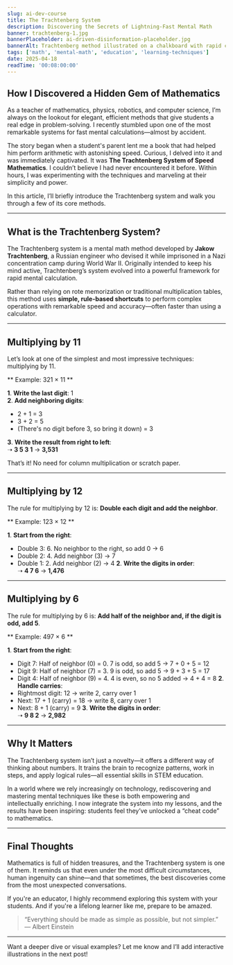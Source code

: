 ```yaml
---
slug: ai-dev-course
title: The Trachtenberg System
description: Discovering the Secrets of Lightning-Fast Mental Math
banner: trachtenberg-1.jpg
bannerPlaceholder: ai-driven-disinformation-placeholder.jpg
bannerAlt: Trachtenberg method illustrated on a chalkboard with rapid calculations.
tags: ['math', 'mental-math', 'education', 'learning-techniques']
date: 2025-04-18
readTime: '00:08:00:00'
---
```


## How I Discovered a Hidden Gem of Mathematics

As a teacher of mathematics, physics, robotics, and computer science, I’m always on the lookout for elegant, efficient methods that give students a real edge in problem-solving. I recently stumbled upon one of the most remarkable systems for fast mental calculations—almost by accident.

The story began when a student's parent lent me a book that had helped him perform arithmetic with astonishing speed. Curious, I delved into it and was immediately captivated. It was **The Trachtenberg System of Speed Mathematics**. I couldn’t believe I had never encountered it before. Within hours, I was experimenting with the techniques and marveling at their simplicity and power.

In this article, I’ll briefly introduce the Trachtenberg system and walk you through a few of its core methods.

---

## What is the Trachtenberg System?

The Trachtenberg system is a mental math method developed by **Jakow Trachtenberg**, a Russian engineer who devised it while imprisoned in a Nazi concentration camp during World War II. Originally intended to keep his mind active, Trachtenberg’s system evolved into a powerful framework for rapid mental calculation.

Rather than relying on rote memorization or traditional multiplication tables, this method uses **simple, rule-based shortcuts** to perform complex operations with remarkable speed and accuracy—often faster than using a calculator.

---

## Multiplying by 11

Let’s look at one of the simplest and most impressive techniques: multiplying by 11.

** Example: 321 × 11 **

**1**. **Write the last digit**: 1  
**2**. **Add neighboring digits**:
   - 2 + 1 = 3
   - 3 + 2 = 5
   - (There's no digit before 3, so bring it down) = 3  
   
**3**. **Write the result from right to left**:  
   ➝ **3 5 3 1** → **3,531**

That’s it! No need for column multiplication or scratch paper.

---

## Multiplying by 12

The rule for multiplying by 12 is: **Double each digit and add the neighbor**.

** Example: 123 × 12 **

**1**. **Start from the right**:
   - Double 3: 6. No neighbor to the right, so add 0 → 6
   - Double 2: 4. Add neighbor (3) → 7
   - Double 1: 2. Add neighbor (2) → 4
**2**. **Write the digits in order**:  
   ➝ **4 7 6** → **1,476**

---

## Multiplying by 6

The rule for multiplying by 6 is: **Add half of the neighbor and, if the digit is odd, add 5**.

** Example: 497 × 6 **

**1**. **Start from the right**:
   - Digit 7: Half of neighbor (0) = 0. 7 is odd, so add 5 → 7 + 0 + 5 = 12
   - Digit 9: Half of neighbor (7) = 3. 9 is odd, so add 5 → 9 + 3 + 5 = 17
   - Digit 4: Half of neighbor (9) = 4. 4 is even, so no 5 added → 4 + 4 = 8
**2**. **Handle carries**:
   - Rightmost digit: 12 → write 2, carry over 1
   - Next: 17 + 1 (carry) = 18 → write 8, carry over 1
   - Next: 8 + 1 (carry) = 9
**3**. **Write the digits in order**:  
   ➝ **9 8 2** → **2,982**

---

## Why It Matters

The Trachtenberg system isn’t just a novelty—it offers a different way of thinking about numbers. It trains the brain to recognize patterns, work in steps, and apply logical rules—all essential skills in STEM education.

In a world where we rely increasingly on technology, rediscovering and mastering mental techniques like these is both empowering and intellectually enriching. I now integrate the system into my lessons, and the results have been inspiring: students feel they’ve unlocked a “cheat code” to mathematics.

---

## Final Thoughts

Mathematics is full of hidden treasures, and the Trachtenberg system is one of them. It reminds us that even under the most difficult circumstances, human ingenuity can shine—and that sometimes, the best discoveries come from the most unexpected conversations.

If you're an educator, I highly recommend exploring this system with your students. And if you're a lifelong learner like me, prepare to be amazed.

> “Everything should be made as simple as possible, but not simpler.”  
> — Albert Einstein

---

Want a deeper dive or visual examples? Let me know and I’ll add interactive illustrations in the next post!
